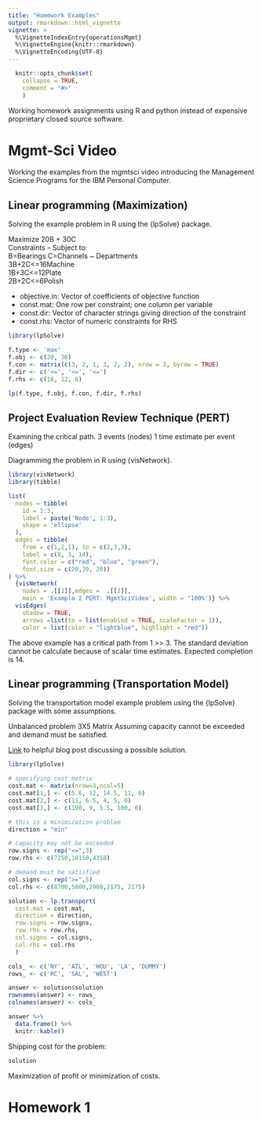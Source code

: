 ```yaml
---
title: "Homework Examples"
output: rmarkdown::html_vignette
vignette: >
  %\VignetteIndexEntry{operationsMgmt}
  %\VignetteEngine{knitr::rmarkdown}
  %\VignetteEncoding{UTF-8}
---
```

  
  
```r
  knitr::opts_chunk$set(
    collapse = TRUE,
    comment = "#>"
    )
```

Working homework assignments using R and python instead of expensive proprietary closed 
source software. 

# Mgmt-Sci Video 

Working the examples from the mgmtsci video introducing the Management Science
Programs for the IBM Personal Computer. 

## Linear programming (Maximization) 

Solving the example problem in R using the {lpSolve} package.

Maximize 20B + 30C  
Constraints -- Subject to:   
B=Bearings C=Channels ~ Departments  
3B+2C<=16Machine  
1B+3C<=12Plate  
2B+2C<=6Polish  

- objective.in: Vector of coefficients of objective function  
- const.mat: One row per constraint; one column per variable  
- const.dir: Vector of character strings giving direction of the constraint  
- const.rhs: Vector of numeric constraints for RHS   

```r
library(lpSolve)

f.type <- 'max'
f.obj <- c(20, 30)
f.con <- matrix(c(3, 2, 1, 3, 2, 2), nrow = 3, byrow = TRUE)
f.dir <- c('<=', '<=', '<=')
f.rhs <- c(16, 12, 6)

lp(f.type, f.obj, f.con, f.dir, f.rhs)

```



## Project Evaluation Review Technique (PERT)

Examining the critical path. 
3 events (nodes)
1 time estimate per event (edges)

Diagramming the problem in R using {visNetwork}.

```r
library(visNetwork)
library(tibble)

list(
  nodes = tibble(
    id = 1:3, 
    label = paste('Node', 1:3), 
    shape = 'ellipse'
  ), 
  edges = tibble(
    from = c(1,2,1), to = c(2,3,3),
    label = c(8, 3, 14),
    font.color = c("red", "blue", "green"), 
    font.size = c(20,20, 20))
) %>% 
  {visNetwork(
    nodes = .[[1]],edges =  .[[2]], 
    main = 'Example 2 PERT: MgmtSciVideo', width = '100%')} %>% 
  visEdges(
    shadow = TRUE,
    arrows =list(to = list(enabled = TRUE, scaleFactor = 1)),
    color = list(color = "lightblue", highlight = "red"))

```


The above example has a critical path from 1 >> 3. 
The standard deviation cannot be calculate because of scalar time estimates.
Expected completion is 14. 

## Linear programming (Transportation Model) 

Solving the transportation model example problem using the {lpSolve} package with 
some assumptions. 

Unbalanced problem
3X5 Matrix 
Assuming capacity cannot be exceeded and demand must be satisfied. 

[Link](http://www.supplychaindataanalytics.com/solving-bronsons-transport-problem-with-lp-transport-in-r-using-lpsolve/) to helpful blog post discussing a possible solution.

```r

library(lpSolve)

# specifying cost matrix 
cost.mat <- matrix(nrow=3,ncol=5)
cost.mat[1,] <- c(5.6, 12, 14.5, 11, 0)
cost.mat[2,] <- c(11, 6.5, 4, 5, 0)
cost.mat[3,] <- c(100, 9, 5.5, 100, 0)

# this is a minimization problem
direction = "min"

# capacity may not be exceeded
row.signs <- rep("<=",3)
row.rhs <- c(7250,10150,4350)

# demand must be satisfied
col.signs <- rep(">=",5)
col.rhs <- c(8700,5800,2900,2175, 2175)

solution <- lp.transport(
  cost.mat = cost.mat,
  direction = direction,
  row.signs = row.signs,
  row.rhs = row.rhs,
  col.signs = col.signs,
  col.rhs = col.rhs
  )

cols_ <- c('NY', 'ATL', 'HOU', 'LA', 'DUMMY')
rows_ <- c('RC', 'SAL', 'WEST')

answer <- solution$solution 
rownames(answer) <- rows_
colnames(answer) <- cols_

answer %>% 
  data.frame() %>% 
  knitr::kable()
```

Shipping cost for the problem: 

```r
solution
```


Maximization of profit or minimization of costs. 


# Homework 1

